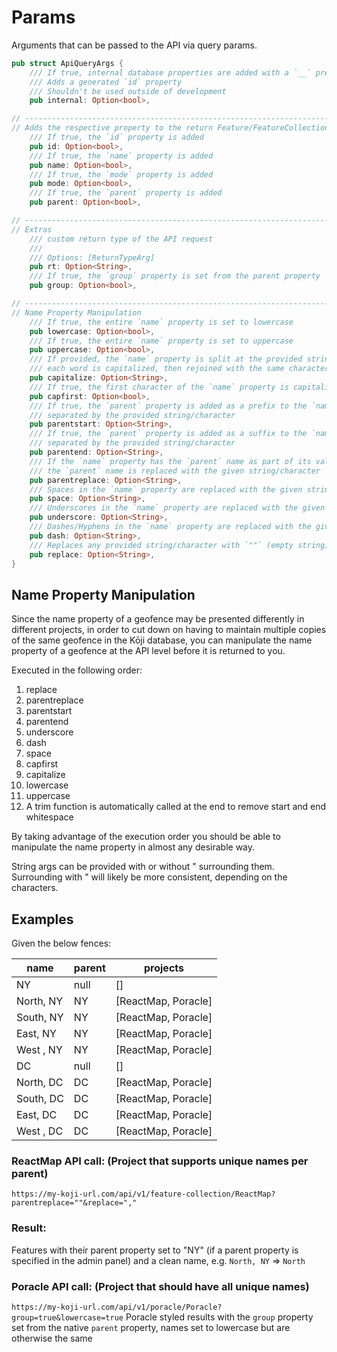 # Params

Arguments that can be passed to the API via query params.

```rust
pub struct ApiQueryArgs {
    /// If true, internal database properties are added with a `__` prefix
    /// Adds a generated `id` property
    /// Shouldn't be used outside of development
    pub internal: Option<bool>,

// -------------------------------------------------------------------------
// Adds the respective property to the return Feature/FeatureCollection
    /// If true, the `id` property is added
    pub id: Option<bool>,
    /// If true, the `name` property is added
    pub name: Option<bool>,
    /// If true, the `mode` property is added
    pub mode: Option<bool>,
    /// If true, the `parent` property is added
    pub parent: Option<bool>,

// -------------------------------------------------------------------------
// Extras
    /// custom return type of the API request
    ///
    /// Options: [ReturnTypeArg]
    pub rt: Option<String>,
    /// If true, the `group` property is set from the parent property
    pub group: Option<bool>,

// -------------------------------------------------------------------------
// Name Property Manipulation
    /// If true, the entire `name` property is set to lowercase
    pub lowercase: Option<bool>,
    /// If true, the entire `name` property is set to uppercase
    pub uppercase: Option<bool>,
    /// If provided, the `name` property is split at the provided string/character
    /// each word is capitalized, then rejoined with the same character
    pub capitalize: Option<String>,
    /// If true, the first character of the `name` property is capitalized
    pub capfirst: Option<bool>,
    /// If true, the `parent` property is added as a prefix to the `name`
    /// separated by the provided string/character
    pub parentstart: Option<String>,
    /// If true, the `parent` property is added as a suffix to the `name`
    /// separated by the provided string/character
    pub parentend: Option<String>,
    /// If the `name` property has the `parent` name as part of its value
    /// the `parent` name is replaced with the given string/character
    pub parentreplace: Option<String>,
    /// Spaces in the `name` property are replaced with the given string/character
    pub space: Option<String>,
    /// Underscores in the `name` property are replaced with the given string/character
    pub underscore: Option<String>,
    /// Dashes/Hyphens in the `name` property are replaced with the given string/character
    pub dash: Option<String>,
    /// Replaces any provided string/character with `""` (empty string)
    pub replace: Option<String>,
}
```

## Name Property Manipulation

Since the name property of a geofence may be presented differently in different projects, in order to cut down on having to maintain multiple copies of the same geofence in the Kōji database, you can manipulate the name property of a geofence at the API level before it is returned to you.

Executed in the following order:

1. replace
1. parentreplace
1. parentstart
1. parentend
1. underscore
1. dash
1. space
1. capfirst
1. capitalize
1. lowercase
1. uppercase
1. A trim function is automatically called at the end to remove start and end whitespace

By taking advantage of the execution order you should be able to manipulate the name property in almost any desirable way.

String args can be provided with or without " surrounding them. Surrounding with " will likely be more consistent, depending on the characters.

## Examples

Given the below fences:

| name      | parent | projects            |
| --------- | ------ | ------------------- |
| NY        | null   | []                  |
| North, NY | NY     | [ReactMap, Poracle] |
| South, NY | NY     | [ReactMap, Poracle] |
| East, NY  | NY     | [ReactMap, Poracle] |
| West , NY | NY     | [ReactMap, Poracle] |
| DC        | null   | []                  |
| North, DC | DC     | [ReactMap, Poracle] |
| South, DC | DC     | [ReactMap, Poracle] |
| East, DC  | DC     | [ReactMap, Poracle] |
| West , DC | DC     | [ReactMap, Poracle] |

### ReactMap API call: (Project that supports unique names per parent)

`https://my-koji-url.com/api/v1/feature-collection/ReactMap?parentreplace=""&replace=","`

### Result:

Features with their parent property set to "NY" (if a parent property is specified in the admin panel) and a clean name, e.g. `North, NY` => `North`

### Poracle API call: (Project that should have all unique names)

`https://my-koji-url.com/api/v1/poracle/Poracle?group=true&lowercase=true`
Poracle styled results with the `group` property set from the native `parent` property, names set to lowercase but are otherwise the same
